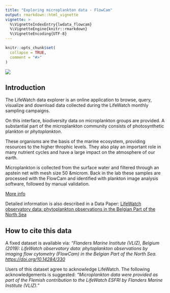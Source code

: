 ```yaml
---
title: "Exploring microplankton data - FlowCam"
output: rmarkdown::html_vignette
vignette: >
  %\VignetteIndexEntry{lwdata_flowcam}
  %\VignetteEngine{knitr::rmarkdown}
  %\VignetteEncoding{UTF-8}
---
```


```r
knitr::opts_chunk$set(
  collapse = TRUE,
  comment = "#>"
)
```

<img src="http://images.vliz.be/thumbs/119577_flowcam-results.jpg?w=700" class="rightimg"  />

## Introduction
The LifeWatch data explorer is an online application to browse, query, visualize and download data collected during the LifeWatch monthly sampling campaigns.

On this interface, biodiversity data on microplankton groups are provided. A substantial part of the microplankton community consists of photosynthetic plankton or *phytoplankton*.

These organisms are the basis of the marine ecosystem, providing resources to the higher throphic levels. They also play an important role in many nutrient cycles and have a large impact on the atmosphere of our earth.

Microplankton is collected from the surface water and filtered through an apstein net with mesh size 50 &microm. Back in the lab these samples are processed with the FlowCam and identified with plankton image analysis software, followed by manual validation.

[More info](https://lifewatch.be/en/flowcam)

Detailed information is also described in a Data Paper: [LifeWatch observatory data: phytoplankton observations in the Belgian Part of the North Sea](https://bdj.pensoft.net/article/57236/)

## How to cite this data

A fixed dataset is available via: *“Flanders Marine Institute (VLIZ), Belgium (2019): LifeWatch observatory data: phytoplankton observations by imaging flow cytometry (FlowCam) in the Belgian Part of the North Sea. [https://doi.org/10.14284/330](https://doi.org/10.14284/330)*

Users of this dataset agree to acknowledge LifeWatch. The following acknowledgements is suggested: *“Microplankton data were provided as part of the Flemish contribution to the LifeWatch ESFRI by Flanders Marine Institute (VLIZ).”*